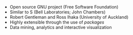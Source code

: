 * Open source GNU project (Free Software Foundation)
* Similar to S (Bell Laboratories; John Chambers)
* Robert Gentleman and Ross Ihaka (University of Auckland)
* Highly extensible through the use of *packages*
* Data mining, analytics and interactive visualization
